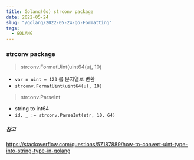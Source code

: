 ```yaml
---
title: Golang(Go) strconv package
date: 2022-05-24
slug: "/golang/2022-05-24-go-Formatting"
tags:
  - GOLANG
---
```


### strconv package

>  strconv.FormatUint(uint64(u), 10)

- `var n uint = 123` 를 문자열로 변환
- `strconv.FormatUint(uint64(u), 10)`


>  strconv.ParseInt

- string to int64
- `id, _ := strconv.ParseInt(str, 10, 64)`

##### 참고
https://stackoverflow.com/questions/57187889/how-to-convert-uint-type-into-string-type-in-golang

